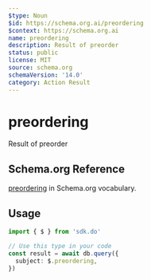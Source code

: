 ```yaml
---
$type: Noun
$id: https://schema.org.ai/preordering
$context: https://schema.org.ai
name: preordering
description: Result of preorder
status: public
license: MIT
source: schema.org
schemaVersion: '14.0'
category: Action Result
---
```


# preordering

Result of preorder

## Schema.org Reference

[preordering](https://schema.org/PreOrderAction) in Schema.org vocabulary.

## Usage

```typescript
import { $ } from 'sdk.do'

// Use this type in your code
const result = await db.query({
  subject: $.preordering,
})
```
